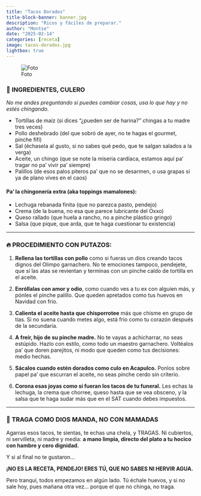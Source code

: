 ```yaml
---
title: "Tacos Dorados"
title-block-banner: banner.jpg
description: "Ricos y fáciles de preparar."
author: "Montse"
date: "2025-02-14"
categories: [receta]
image: tacos-dorados.jpg
lightbox: true
---
```


![Foto](tacos-dorados.jpg)

### 🤬 **INGREDIENTES, CULERO**

*No me andes preguntando si puedes cambiar cosas, usa lo que hay y no estés chingando.*

* Tortillas de maíz (si dices “¿pueden ser de harina?” chingas a tu madre tres veces)
* Pollo deshebrado (del que sobró de ayer, no te hagas el gourmet, pinche fifí)
* Sal (échasela al gusto, si no sabes qué pedo, que te salgan salados a la verga)
* Aceite, un chingo (que se note la miseria cardíaca, estamos aquí pa’ tragar no pa’ vivir pa’ siempre)
* Palillos (de esos palos piteros pa’ que no se desarmen, o usa grapas si ya de plano vives en el caos)

#### Pa' la chingonería extra (aka toppings mamalones):

* Lechuga rebanada finita (que no parezca pasto, pendejo)
* Crema (de la buena, no esa que parece lubricante del Oxxo)
* Queso rallado (que huela a rancho, no a pinche plástico gringo)
* Salsa (que pique, que arda, que te haga cuestionar tu existencia)

---

### 🔥 **PROCEDIMIENTO CON PUTAZOS:**

1. **Rellena las tortillas con pollo** como si fueras un dios creando tacos dignos del Olimpo garnachero. No te emociones tampoco, pendejete, que si las atas se revientan y terminas con un pinche caldo de tortilla en el aceite.

2. **Enróllalas con amor y odio**, como cuando ves a tu ex con alguien más, y pónles el pinche palillo. Que queden apretados como tus huevos en Navidad con frío.

3. **Calienta el aceite hasta que chisporrotee** más que chisme en grupo de tías. Si no suena cuando metes algo, está frío como tu corazón después de la secundaria.

4. **A freír, hijo de su pinche madre.** No te vayas a achicharrar, no seas estúpido. Hazlo con estilo, como todo un maestro garnachero. Voltéalos pa' que doren parejitos, ni modo que queden como tus decisiones: medio hechas.

5. **Sácalos cuando estén dorados como culo en Acapulco.** Ponlos sobre papel pa’ que escurran el aceite, no seas pinche cerdo sin criterio.

6. **Corona esas joyas como si fueran los tacos de tu funeral.** Les echas la lechuga, la crema que chorree, queso hasta que se vea obsceno, y la salsa que te haga sudar más que en el SAT cuando debes impuestos.

---

### 🐷 **TRAGA COMO DIOS MANDA, NO CON MAMADAS**

Agarras esos tacos, te sientas, te echas una chela, y TRAGAS. Ni cubiertos, ni servilleta, ni madre y media: **a mano limpia, directo del plato a tu hocico con hambre y cero dignidad.**

Y si al final no te gustaron…

**¡NO ES LA RECETA, PENDEJO! ERES TÚ, QUE NO SABES NI HERVIR AGUA.**

Pero tranqui, todos empezamos en algún lado. Tú échale huevos, y si no sale hoy, pues mañana otra vez... porque el que no chinga, no traga.